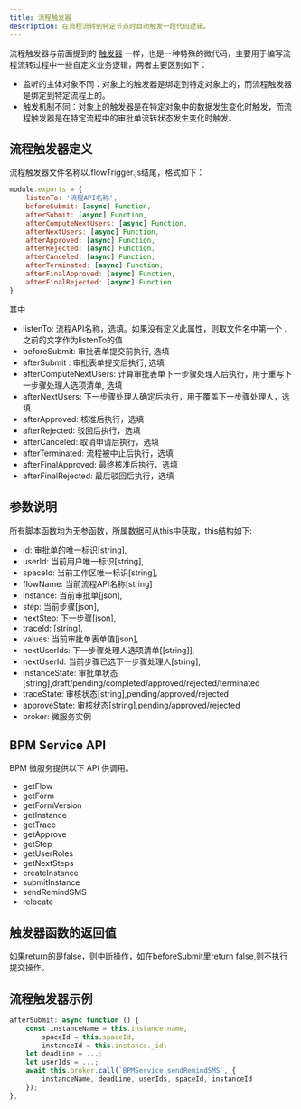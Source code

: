 ```yaml
---
title: 流程触发器
description: 在流程流转到特定节点时自动触发一段代码逻辑。
---
```


流程触发器与前面提到的 [触发器](/docs/trigger) 一样，也是一种特殊的微代码，主要用于编写流程流转过程中一些自定义业务逻辑，两者主要区别如下：

- 监听的主体对象不同：对象上的触发器是绑定到特定对象上的，而流程触发器是绑定到特定流程上的。
- 触发机制不同：对象上的触发器是在特定对象中的数据发生变化时触发，而流程触发器是在特定流程中的审批单流转状态发生变化时触发。

## 流程触发器定义

流程触发器文件名称以.flowTrigger.js结尾，格式如下：

```js
module.exports = {
    listenTo: '流程API名称',
    beforeSubmit: [async] Function,
    afterSubmit: [async] Function,
    afterComputeNextUsers: [async] Function,
    afterNextUsers: [async] Function,
    afterApproved: [async] Function,
    afterRejected: [async] Function,
    afterCanceled: [async] Function,
    afterTerminated: [async] Function,
    afterFinalApproved: [async] Function,
    afterFinalRejected: [async] Function
}
```

其中

- listenTo: 流程API名称，选填。如果没有定义此属性，则取文件名中第一个 . 之前的文字作为listenTo的值
- beforeSubmit: 审批表单提交前执行, 选填
- afterSubmit : 审批表单提交后执行, 选填
- afterComputeNextUsers: 计算审批表单下一步骤处理人后执行，用于重写下一步骤处理人选项清单, 选填
- afterNextUsers: 下一步骤处理人确定后执行，用于覆盖下一步骤处理人，选填
- afterApproved: 核准后执行，选填
- afterRejected: 驳回后执行，选填
- afterCanceled: 取消申请后执行，选填
- afterTerminated: 流程被中止后执行，选填
- afterFinalApproved: 最终核准后执行，选填
- afterFinalRejected: 最后驳回后执行，选填


## 参数说明

所有脚本函数均为无参函数，所属数据可从this中获取，this结构如下:

- id: 审批单的唯一标识[string],
- userId: 当前用户唯一标识[string],
- spaceId: 当前工作区唯一标识[string],
- flowName: 当前流程API名称[string]
- instance: 当前审批单[json],
- step: 当前步骤[json],
- nextStep: 下一步骤[json],
- traceId: [string],
- values: 当前审批单表单值[json],
- nextUserIds: 下一步骤处理人选项清单[[string]],
- nextUserId: 当前步骤已选下一步骤处理人[string],
- instanceState: 审批单状态[string],draft/pending/completed/approved/rejected/terminated
- traceState: 审核状态[string],pending/approved/rejected
- approveState: 审核状态[string],pending/approved/rejected
- broker: 微服务实例

## BPM Service API

BPM 微服务提供以下 API 供调用。

- getFlow
- getForm
- getFormVersion
- getInstance
- getTrace
- getApprove
- getStep
- getUserRoles
- getNextSteps
- createInstance
- submitInstance
- sendRemindSMS
- relocate

## 触发器函数的返回值

如果return的是false，则中断操作，如在beforeSubmit里return false,则不执行提交操作。

## 流程触发器示例

```js
afterSubmit: async function () {
    const instanceName = this.instance.name,
        spaceId = this.spaceId,
        instanceId = this.instance._id;
    let deadLine = ...;
    let userIds = ...;
    await this.broker.call(`BPMService.sendRemindSMS`, {
        instanceName, deadLine, userIds, spaceId, instanceId
    });
},
```


